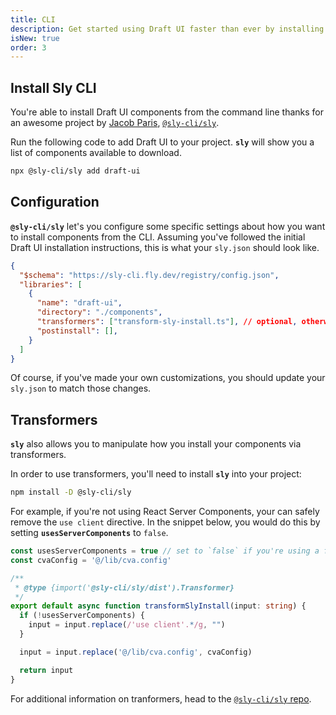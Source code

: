 ```yaml
---
title: CLI
description: Get started using Draft UI faster than ever by installing components right from the command line
isNew: true
order: 3
---
```


## Install Sly CLI

You're able to install Draft UI components from the command line thanks for an awesome project by [Jacob Paris](https://twitter.com/jacobmparis), [`@sly-cli/sly`](https://sly-cli.fly.dev/).

Run the following code to add Draft UI to your project. **`sly`** will show you a list of components available to download.

```bash title="bash"
npx @sly-cli/sly add draft-ui
```

## Configuration

**`@sly-cli/sly`** let's you configure some specific settings about how you want to install components from the CLI. Assuming you've followed the initial Draft UI installation instructions, this is what your `sly.json` should look like.

```json title="sly.json"
{
  "$schema": "https://sly-cli.fly.dev/registry/config.json",
  "libraries": [
    {
      "name": "draft-ui",
      "directory": "./components",
      "transformers": ["transform-sly-install.ts"], // optional, otherwise leave empty
      "postinstall": [],
    }
  ]
}
```

Of course, if you've made your own customizations, you should update your `sly.json` to match those changes.

## Transformers

**`sly`** also allows you to manipulate how you install your components via transformers.

In order to use transformers, you'll need to install **`sly`** into your project:
```bash title="bash"
npm install -D @sly-cli/sly
```

For example, if you're not using React Server Components, your can safely remove the `use client` directive. In the snippet below, you would do this by setting **`usesServerComponents`** to `false`.

```ts title="transform-sly-install.ts"
const usesServerComponents = true // set to `false` if you're using a framework like Remix or vanilla React
const cvaConfig = '@/lib/cva.config'

/**
 * @type {import('@sly-cli/sly/dist').Transformer}
 */
export default async function transformSlyInstall(input: string) {
  if (!usesServerComponents) {
    input = input.replace(/'use client'.*/g, "")
  }

  input = input.replace('@/lib/cva.config', cvaConfig)

  return input
}
```

For additional information on tranformers, head to the [`@sly-cli/sly` repo](https://github.com/jacobparis-insiders/sly/blob/main/cli/README.md#transformers).
